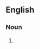 {{also|punchouts|punch-outs}}

==English==

===Noun===
{{head|en|noun form}}

# {{plural of|en|punch out}}
